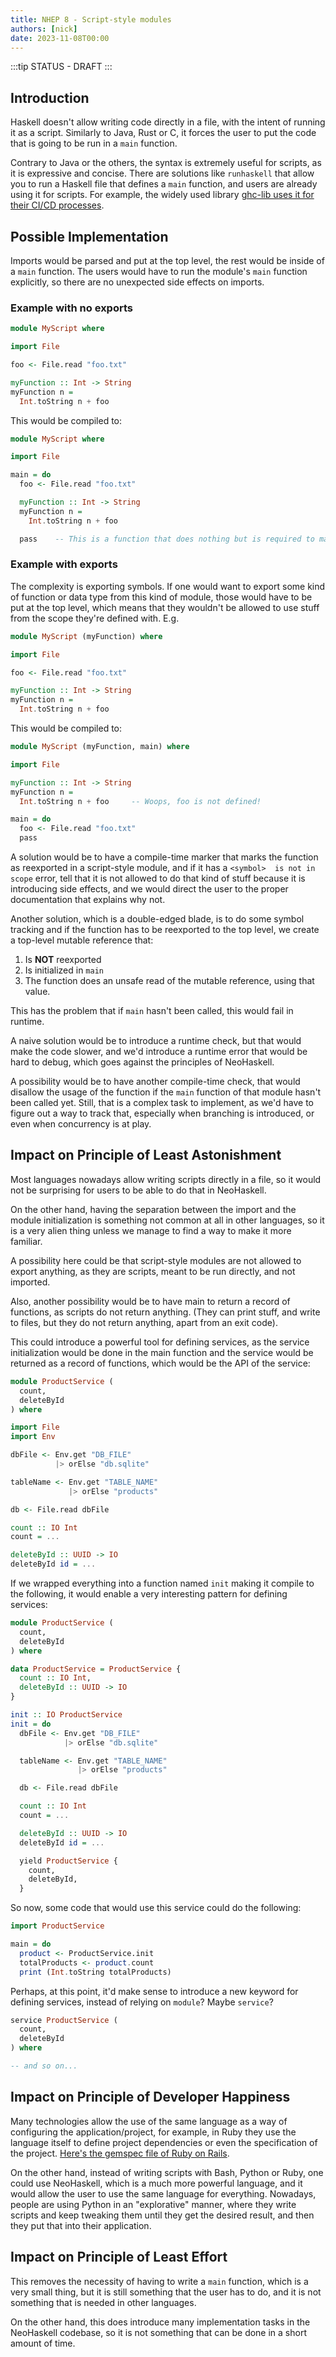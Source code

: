 ```yaml
---
title: NHEP 8 - Script-style modules
authors: [nick]
date: 2023-11-08T00:00
---
```


:::tip STATUS - DRAFT
:::

## Introduction

Haskell doesn't allow writing code directly in a file, with the intent of running it as a script.
Similarly to Java, Rust or C, it forces the user to put the code that is going to be run in a `main` function.

Contrary to Java or the others, the syntax is extremely useful for scripts, as it is expressive and concise.
There are solutions like `runhaskell` that allow you to run a Haskell file that defines a `main` function,
and users are already using it for scripts. For example, the widely used library [ghc-lib uses it for their CI/CD processes](https://github.com/digital-asset/ghc-lib/blob/master/CI.hs).

## Possible Implementation

Imports would be parsed and put at the top level, the rest would be inside of a `main` function. The users would have to run the module's `main` function explicitly, so there are no unexpected side effects on imports.

### Example with no exports

```haskell
module MyScript where

import File

foo <- File.read "foo.txt"

myFunction :: Int -> String
myFunction n =
  Int.toString n + foo
```

This would be compiled to:

```haskell
module MyScript where

import File

main = do
  foo <- File.read "foo.txt"

  myFunction :: Int -> String
  myFunction n =
    Int.toString n + foo

  pass    -- This is a function that does nothing but is required to make the main function valid
```

### Example with exports

The complexity is exporting symbols. If one would want to export some kind of function or data type from this kind of module, those would have to be put at the top level, which means that they wouldn't be allowed to use stuff from the scope they're defined with. E.g.

```haskell
module MyScript (myFunction) where

import File

foo <- File.read "foo.txt"

myFunction :: Int -> String
myFunction n =
  Int.toString n + foo
```

This would be compiled to:

```haskell
module MyScript (myFunction, main) where

import File

myFunction :: Int -> String
myFunction n =
  Int.toString n + foo     -- Woops, foo is not defined!

main = do
  foo <- File.read "foo.txt"
  pass
```

A solution would be to have a compile-time marker that marks the function as reexported in a script-style module, and if it has a `<symbol>  is not in scope` error, tell that it is not allowed to do that kind of stuff because it is introducing side effects, and we would direct the user to the proper documentation that explains why not.

Another solution, which is a double-edged blade, is to do some symbol tracking and if the function has to be reexported to the top level, we create a top-level mutable reference that:

1. Is **NOT** reexported
2. Is initialized in `main`
3. The function does an unsafe read of the mutable reference, using that value.

This has the problem that if `main` hasn't been called, this would fail in runtime.

A naive solution would be to introduce a runtime check, but that would make the code slower, and we'd introduce a
runtime error that would be hard to debug, which goes against the principles of NeoHaskell.

A possibility would be to have another compile-time check, that would disallow the usage of the function if the
`main` function of that module hasn't been called yet. Still, that is a complex task to implement, as we'd have to
figure out a way to track that, especially when branching is introduced, or even when concurrency is at play.

## Impact on Principle of Least Astonishment

Most languages nowadays allow writing scripts directly in a file, so it would not be surprising for users to be able to do that in NeoHaskell.

On the other hand, having the separation between the import and the module initialization is something not common at
all in other languages, so it is a very alien thing unless we manage to find a way to make it more familiar.

A possibility here could be that script-style modules are not allowed to export anything, as they are scripts,
meant to be run directly, and not imported.

Also, another possibility would be to have main to return a record of functions, as scripts do not return anything.
(They can print stuff, and write to files, but they do not return anything, apart from an exit code).

This could introduce a powerful tool for defining services, as the service initialization would be done in the main
function and the service would be returned as a record of functions, which would be the API of the service:

```haskell
module ProductService (
  count,
  deleteById
) where

import File
import Env

dbFile <- Env.get "DB_FILE"
          |> orElse "db.sqlite"

tableName <- Env.get "TABLE_NAME"
             |> orElse "products"

db <- File.read dbFile

count :: IO Int
count = ...

deleteById :: UUID -> IO
deleteById id = ...
```

If we wrapped everything into a function named `init` making it compile to the following, it would enable
a very interesting pattern for defining services:

```haskell
module ProductService (
  count,
  deleteById
) where

data ProductService = ProductService {
  count :: IO Int,
  deleteById :: UUID -> IO
}

init :: IO ProductService
init = do
  dbFile <- Env.get "DB_FILE"
            |> orElse "db.sqlite"

  tableName <- Env.get "TABLE_NAME"
               |> orElse "products"

  db <- File.read dbFile

  count :: IO Int
  count = ...

  deleteById :: UUID -> IO
  deleteById id = ...

  yield ProductService {
    count,
    deleteById,
  }
```

So now, some code that would use this service could do the following:

```haskell
import ProductService

main = do
  product <- ProductService.init
  totalProducts <- product.count
  print (Int.toString totalProducts)
```

Perhaps, at this point, it'd make sense to introduce a new keyword for defining services, instead of
relying on `module`? Maybe `service`?

```haskell
service ProductService (
  count,
  deleteById
) where

-- and so on...
```

## Impact on Principle of Developer Happiness

Many technologies allow the use of the same language as a way of configuring the application/project, for example,
in Ruby they use the language itself to define project dependencies or even the specification of the project.
[Here's the gemspec file of Ruby on Rails](https://github.com/rails/rails/blob/main/rails.gemspec).

On the other hand, instead of writing scripts with Bash, Python or Ruby, one could use NeoHaskell, which is a much
more powerful language, and it would allow the user to use the same language for everything. Nowadays, people
are using Python in an "explorative" manner, where they write scripts and keep tweaking them until they get the
desired result, and then they put that into their application.

## Impact on Principle of Least Effort

This removes the necessity of having to write a `main` function, which is a very small thing, but it is still
something that the user has to do, and it is not something that is needed in other languages.

On the other hand, this does introduce many implementation tasks in the NeoHaskell codebase, so it is not something
that can be done in a short amount of time.
